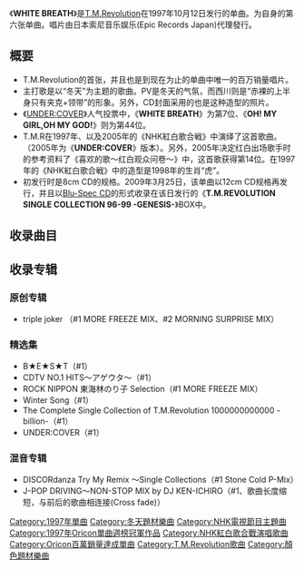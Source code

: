 {{Infobox song
| name       = WHITE BREATH
| type       = single
| cover      = 
| cover_size = 
| caption    = 
| artist     = [[T.M.Revolution|T.M.Revolution]]
| A-side     = '''WHITE BREATH'''
| B-side     = '''OH! MY GIRL, OH MY GOD!'''
| released   = 1997年10月22日
| recorded   = 
| genre      = [[J-POP|J-POP]]
| length     = 12分04秒
| label      = [[Epic_Records_Japan|Antinous Records]]
| writer     = [[浅倉大介|浅倉大介]](作、编曲)<br/>井上秋緒(作词)
| producer   = [[浅倉大介|浅倉大介]]
| chart_position = *周间1位（[[Oricon|Oricon]]）
*1997年11月度月间2位（[[Oricon|Oricon]]）
*1997年度年間39位（[[Oricon|Oricon]]）
*1998年度年間66位（[[Oricon|Oricon]]）
*登場回数18回（[[Oricon|Oricon]]）
| certification = *百万销量（[[日本唱片协会|日本唱片协会]]）
| prev_title = [[HIGH_PRESSURE|HIGH PRESSURE]]
| prev_year  = 1997
| next_title = [[蓝色霹雳|蓝色霹雳]]〜JOG edit〜
| next_year  = 1998
}}
《'''WHITE BREATH'''》是[[T.M.Revolution|T.M.Revolution]]在1997年10月12日发行的单曲。为自身的第六张单曲。唱片由日本索尼音乐娱乐(Epic Records Japan)代理發行。

== 概要 ==
*T.M.Revolution的首张，并且也是到现在为止的单曲中唯一的百万销量唱片。
*主打歌是以“冬天”为主题的歌曲。PV是冬天的气氛，而西川则是“赤裸的上半身只有夹克+领带”的形象。另外，CD封面采用的也是这种造型的照片。
*《[[UNDER:COVER|UNDER:COVER]]》人气投票中，《'''WHITE BREATH'''》为第7位、《'''OH! MY GIRL,OH MY GOD!'''》则为第44位。
*T.M.R在1997年、以及2005年的《NHK紅白歌合戦》中演绎了这首歌曲。（2005年为《'''UNDER:COVER'''》版本）。另外，2005年决定红白出场歌手时的参考资料了《喜欢的歌〜红白观众问卷〜》中，这首歌获得第14位。在1997年的《NHK紅白歌合戦》中的造型是1998年的生肖“虎”。
*初发行时是8cm CD的规格。2009年3月25日，该单曲以12cm CD规格再发行，并且以[[蓝光光盘|Blu-Spec CD]]的形式收录在该日发行的《'''T.M.REVOLUTION SINGLE COLLECTION 96-99 -GENESIS-'''》BOX中。
== 收录曲目 ==
{{tracklist
| collapsed       = 
| headline        = CD
| extra_column    = 編曲
| total_length    = 12:04

| all_writing     =
| all_lyrics      =
| all_music       = 
| all_arrangements= 

| title1          = '''WHITE BREATH'''  
| note1           = 
| writer1         = 
| lyrics1         = 井上秋緒
| music1          = [[浅倉大介|浅倉大介]]
| extra1          = [[浅倉大介|浅倉大介]]
| length1         = 4:00

| title2          = '''OH! MY GIRL, OH MY GOD!'''
| note2           = 
| writer2         = 
| lyrics2         = 井上秋緒
| music2          = [[浅倉大介|浅倉大介]]
| extra2          = [[浅倉大介|浅倉大介]]
| length2         = 4:06

| title3          = '''WHITE BREATH（Original Backing Track）'''  
| note3           = 
| writer3         = 
| lyrics3         = 
| music3          = 
| extra3          = [[浅倉大介|浅倉大介]]
| length3         = 3:57
}}
== 收录专辑 ==
=== 原创专辑 ===
*triple joker （#1 MORE FREEZE MIX、#2 MORNING SURPRISE MIX）
=== 精选集 ===
*B★E★S★T（#1）
*CDTV NO.1 HITS〜アゲウタ〜（#1）
*ROCK NIPPON 東海林のり子 Selection（#1 MORE FREEZE MIX）
*Winter Song（#1）
*The Complete Single Collection of T.M.Revolution 1000000000000 -billion-（#1）
*UNDER:COVER（#1）
=== 混音专辑 ===
*DISCORdanza Try My Remix 〜Single Collections（#1 Stone Cold P-Mix）
*J-POP DRIVING〜NON-STOP MIX by DJ KEN-ICHIRO（#1、歌曲长度缩短，与前后的歌曲相连接(Cross fade)）
{{T.M.Revolution}}
{{Oricon單曲週榜冠軍 (1997年)}}
[[Category:1997年單曲|Category:1997年單曲]]
[[Category:冬天題材樂曲|Category:冬天題材樂曲]]
[[Category:NHK電視節目主題曲|Category:NHK電視節目主題曲]]
[[Category:1997年Oricon單曲週榜冠軍作品|Category:1997年Oricon單曲週榜冠軍作品]]
[[Category:NHK紅白歌合戰演唱歌曲|Category:NHK紅白歌合戰演唱歌曲]]
[[Category:Oricon百萬銷量達成單曲|Category:Oricon百萬銷量達成單曲]]
[[Category:T.M.Revolution歌曲|Category:T.M.Revolution歌曲]]
[[Category:顏色題材樂曲|Category:顏色題材樂曲]]